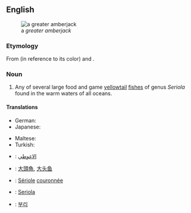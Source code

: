 ==English==
[[File:Seriola dumerili.jpg|right|thumb|a ''greater amberjack'']]

===Etymology===
From {{term|amber}} (in reference to its color) and {{term|jack}}.

===Noun===
{{wikipedia}}
{{en-noun}}

# Any of several large food and game [[yellowtail]] [[fish]]es of genus ''Seriola'' found in the warm waters of all oceans.

====Translations====
{{trans-top|fishes of genus ''Seriola''}}
* German: {{t-|de|Gelbschwanzmakrele|f}}
* Japanese: {{t-|ja|カンパチ|tr=kanpachi}}
{{trans-mid}}
* Maltese: {{t-|mt|aċċola|f}}
* Turkish: {{t|tr|ada balığı}}
{{trans-bottom}}
{{checktrans-top}}
* {{ttbc|ar}}: [[الاغوطي]] <!-- translate.google.com / machine translation -->
* {{ttbc|zh}}: [[大頭魚 ]], [[大头鱼]] <!-- translate.google.com / machine translation -->
* {{ttbc|fr}}: [[Sériole]] [[couronnée]] <!-- translate.google.com / machine translation -->
{{trans-mid}}
* {{ttbc|it}}: [[Seriola]] <!-- translate.google.com / machine translation -->
* {{ttbc|ko}}: [[부리]] <!-- translate.google.com / machine translation -->
{{trans-bottom}}